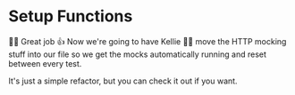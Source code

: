 # Setup Functions

<EpicVideo url="https://www.epicweb.dev/workshops/web-application-testing/http-mocking/streamlining-repetitive-test-setup-for-optimal-efficiency/solution" />

👨‍💼 Great job 👍 Now we're going to have Kellie 🧝‍♂️ move the HTTP mocking stuff
into our <InlineFile file="tests/setup/setup-test-env.ts" /> file so we get
the mocks automatically running and reset between every test.

It's just a simple refactor, but you can <DiffLink>check it out</DiffLink> if
you want.

